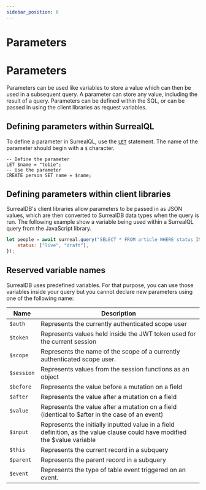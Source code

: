 ```yaml
---
sidebar_position: 6
---
```


# Parameters

# Parameters

Parameters can be used like variables to store a value which can then be used in a subsequent query. A parameter can store any value, including the result of a query. Parameters can be defined within the SQL, or can be passed in using the client libraries as request variables.

## Defining parameters within SurrealQL

To define a parameter in SurrealQL, use the [`LET`](../surrealql/statements/let) statement. The name of the parameter should begin with a `$` character.

```surql
-- Define the parameter
LET $name = "tobie";
-- Use the parameter
CREATE person SET name = $name;
```

## Defining parameters within client libraries
SurrealDB's client libraries allow parameters to be passed in as JSON values, which are then converted to SurrealDB data types when the query is run. The following example show a variable being used within a SurrealQL query from the JavaScript library.

```javascript
let people = await surreal.query("SELECT * FROM article WHERE status INSIDE $status", {
	status: ["live", "draft"],
});
```

## Reserved variable names
SurrealDB uses predefined variables. For that purpose, you can use those variables inside your query but you cannot declare new parameters using one of the following name:

<table>
    <thead>
        <tr>
            <th colspan="2" scope="col">Name</th>
            <th scope="col">Description</th>
        </tr>
    </thead>  
    <tbody>
        <tr>
            <td colspan="2" scope="row" data-label="Name">
                <code>$auth</code>
            </td>
            <td scope="row" data-label="Description">
            Represents the currently authenticated scope user
            </td>
        </tr>
        <tr>
            <td colspan="2" scope="row" data-label="Name">
                <code>$token</code>
            </td>
            <td scope="row" data-label="Description">
                Represents values held inside the JWT token used for the current session
            </td>
        </tr>
        <tr>
            <td colspan="2" scope="row" data-label="Name">
                <code>$scope</code>
            </td>
            <td scope="row" data-label="Description">
                Represents the name of the scope of a currently authenticated scope user.
            </td>
        </tr>
        <tr>
            <td colspan="2" scope="row" data-label="Name">
                <code>$session</code>
            </td>
            <td scope="row" data-label="Description">
                Represents values from the session functions as an object
            </td>
        </tr>
        <tr>
            <td colspan="2" scope="row" data-label="Name">
                <code>$before</code>
            </td>
            <td scope="row" data-label="Description">
                Represents the value before a mutation on a field
            </td>
        </tr>
        <tr>
            <td colspan="2" scope="row" data-label="Name">
                <code>$after</code>
            </td>
            <td scope="row" data-label="Description">
                Represents the value after a mutation on a field
            </td>
        </tr>
        <tr>
            <td colspan="2" scope="row" data-label="Name">
                <code>$value</code>
            </td>
            <td scope="row" data-label="Description">
                Represents the value after a mutation on a field (identical to $after in the case of an event)
            </td>
        </tr>
        <tr>
            <td colspan="2" scope="row" data-label="Name">
                <code>$input</code>
            </td>
            <td scope="row" data-label="Description">
                Represents the initially inputted value in a field definition, as the value clause could have modified the $value variable
            </td>
        </tr>
        <tr>
            <td colspan="2" scope="row" data-label="Name">
                <code>$this</code>
            </td>
            <td scope="row" data-label="Description">
                Represents the current record in a subquery
            </td>
        </tr>
        <tr>
            <td colspan="2" scope="row" data-label="Name">
                <code>$parent</code>
            </td>
            <td scope="row" data-label="Description">
                Represents the parent record in a subquery
            </td>
        </tr>
         <tr>
            <td colspan="2" scope="row" data-label="Name">
                <code>$event</code>
            </td>
            <td scope="row" data-label="Description">
                Represents the type of table event triggered on an event.
            </td>
        </tr>
    </tbody>
</table>